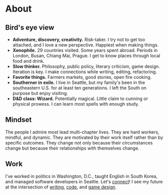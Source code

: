 

# About

## Bird's eye view

- **Adventure, discovery, creativity.** Risk-taker. I try not to get too
  attached, and I love a new perspective. Happiest when making things.
- **Xenophile.** 29 countries visited. Some years spent abroad. Periods in
  London, Busan, Chiang Mai, Prague. I get to know places through local food and
  drink.
- **Slow thinker.** Philosophy, public policy, literary criticism, game design.
  Iteration is key. I make connections while writing, editing, refactoring.
- **Favorite things.** Farmers markets, good stories, open fire cooking.
- **Southerner in exile.** I live in Seattle, but my family's been in the
  southeastern U.S. for at least ten generations. I left the South on purpose
  but enjoy visiting.
- **D&D class: Wizard.** Potentially magical. Little claim to cunning or
  physical prowess. I can learn most spells with enough study.

<PersonalPhotos />

## Mindset

The people I admire most lead multi-chapter lives. They are hard workers,
mindful, and dynamic. They are motivated by their work itself rather than by
specific outcomes. They change not only because their circumstances change but
because their relationships with themselves change.

## Work

I've worked in politics in Washington, D.C., taught English in South Korea, and
managed software developers in Seattle. Let's [connect](/contact)! I see my
future at the intersection of [writing](/field-notes), [code](/code), and
[game design](/games).
